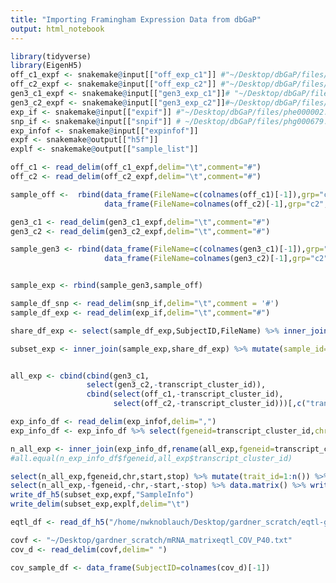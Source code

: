 ```yaml
---
title: "Importing Framingham Expression Data from dbGaP"
output: html_notebook
---
```


```r
library(tidyverse)
library(EigenH5)
off_c1_expf <- snakemake@input[["off_exp_c1"]] #"~/Desktop/dbGaP/files/phe000002.v6.FHS_SABRe_project3.expression-data-matrixfmt.c1/FinalFile_Gene_OFF_2446_Adjusted_c1.txt.gz"
off_c2_expf <- snakemake@input[["off_exp_c2"]] #"~/Desktop/dbGaP/files/phe000002.v6.FHS_SABRe_project3.expression-data-matrixfmt.c2/FinalFile_Gene_OFF_2446_Adjusted_c2.txt.gz"
gen3_c1_expf <- snakemake@input[["gen3_exp_c1"]]# "~/Desktop/dbGaP/files/phe000002.v6.FHS_SABRe_project3.expression-data-matrixfmt.c1/Final_Gene_GENIII_3180_c1.txt.gz"
gen3_c2_expf <- snakemake@input[["gen3_exp_c2"]]#~/Desktop/dbGaP/files/phe000002.v6.FHS_SABRe_project3.expression-data-matrixfmt.c2/Final_Gene_GENIII_3180_c2.txt.gz"
exp_if <- snakemake@input[["expif"]] #"~/Desktop/dbGaP/files/phe000002.v6.FHS_SABRe_project3.sample-info.MULTI/phe000002.v6_release_manifest.txt"
snp_if <- snakemake@input[["snpif"]] # ~/Desktop/dbGaP/files/phg000679.v1.FHS_SHARe_Imputed_1000G.sample-info.MULTI/
exp_infof <- snakemake@input[["expinfof"]]
expf <- snakemake@output[["h5f"]]
explf <- snakemake@output[["sample_list"]]

off_c1 <- read_delim(off_c1_expf,delim="\t",comment="#")
off_c2 <- read_delim(off_c2_expf,delim="\t",comment="#")

sample_off <-  rbind(data_frame(FileName=c(colnames(off_c1)[-1]),grp="c1",data="OFF"),
                     data_frame(FileName=colnames(off_c2)[-1],grp="c2",data="OFF"))

gen3_c1 <- read_delim(gen3_c1_expf,delim="\t",comment="#") 
gen3_c2 <- read_delim(gen3_c2_expf,delim="\t",comment="#")

sample_gen3 <- rbind(data_frame(FileName=c(colnames(gen3_c1)[-1]),grp="c1",data="GENIII"),
                     data_frame(FileName=colnames(gen3_c2)[-1],grp="c2",data="GENIII"))


sample_exp <- rbind(sample_gen3,sample_off)

sample_df_snp <- read_delim(snp_if,delim="\t",comment = '#')
sample_df_exp <- read_delim(exp_if,delim="\t",comment="#")

share_df_exp <- select(sample_df_exp,SubjectID,FileName) %>% inner_join(select(sample_df_snp,SubjectID))

subset_exp <- inner_join(sample_exp,share_df_exp) %>% mutate(sample_id=1:n())


all_exp <- cbind(cbind(gen3_c1,
                 select(gen3_c2,-transcript_cluster_id)),
                 cbind(select(off_c1,-transcript_cluster_id),
                       select(off_c2,-transcript_cluster_id)))[,c("transcript_cluster_id",subset_exp$FileName)]

exp_info_df <- read_delim(exp_infof,delim=",") 
exp_info_df <- exp_info_df %>% select(fgeneid=transcript_cluster_id,chr=seqname,start,stop) %>% mutate(chr=gsub("chr","",chr))

n_all_exp <- inner_join(exp_info_df,rename(all_exp,fgeneid=transcript_cluster_id))
#all.equal(n_exp_info_df$fgeneid,all_exp$transcript_cluster_id)

select(n_all_exp,fgeneid,chr,start,stop) %>% mutate(trait_id=1:n()) %>% write_df_h5(expf,"Traitinfo")
select(n_all_exp,-fgeneid,-chr,-start,-stop) %>% data.matrix() %>% write_matrix_h5(filename = expf,"ymat/trait")
write_df_h5(subset_exp,expf,"SampleInfo")
write_delim(subset_exp,explf,delim="\t")


```




```r
eqtl_df <- read_df_h5("/home/nwknoblauch/Desktop/gardner_scratch/eqtl-gene-annot_sub.h5","eQTLinfo",subset_cols=c("beta_hat","chr","pos","transcript_cluster_id"))
```
```r
covf <- "~/Desktop/gardner_scratch/mRNA_matrixeqtl_COV_P40.txt"
cov_d <- read_delim(covf,delim=" ")

cov_sample_df <- data_frame(SubjectID=colnames(cov_d)[-1])

```

